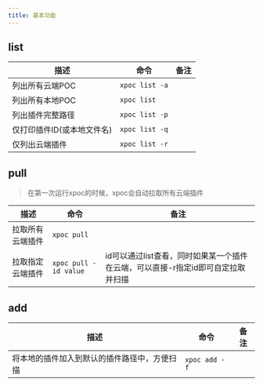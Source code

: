 ```yaml
---
title: 基本功能
---
```


## list

| 描述              | 命令             | 备注 |
|-----------------|----------------|----|
| 列出所有云端POC       | `xpoc list -a` |    |
| 列出所有本地POC       | `xpoc list`    |    |
| 列出插件完整路径        | `xpoc list -p` |    |
| 仅打印插件ID(或本地文件名) | `xpoc list -q` |    |
| 仅列出云端插件         | `xpoc list -r` |    |

## pull

> 在第一次运行xpoc的时候，xpoc会自动拉取所有云端插件

| 描述       | 命令                    | 备注                                            |
|----------|-----------------------|-----------------------------------------------|
| 拉取所有云端插件 | `xpoc pull`           |                                               |
| 拉取指定云端插件 | `xpoc pull -id value` | id可以通过list查看，同时如果某一个插件在云端，可以直接-r指定id即可自定拉取并扫描 |

## add

| 描述                     | 命令            | 备注 |
|------------------------|---------------|----|
| 将本地的插件加入到默认的插件路径中，方便扫描 | `xpoc add -f` |    |
